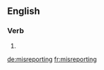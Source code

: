 ==English==

===Verb===
{{head|en}}

# {{present participle of|misreport|lang=en}}

[[de:misreporting]]
[[fr:misreporting]]